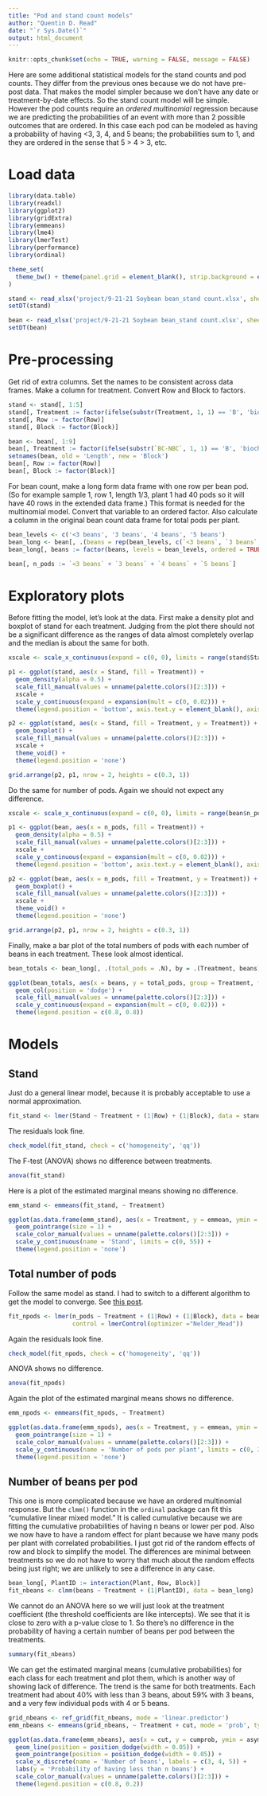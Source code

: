 ```yaml
---
title: "Pod and stand count models"
author: "Quentin D. Read"
date: "`r Sys.Date()`"
output: html_document
---
```


```r
knitr::opts_chunk$set(echo = TRUE, warning = FALSE, message = FALSE)
```

Here are some additional statistical models for the stand counts and pod counts. They differ from the previous ones because we do not have pre-post data. That makes the model simpler because we don't have any date or treatment-by-date effects. So the stand count model will be simple. However the pod counts require an *ordered multinomial* regression because we are predicting the probabilities of an event with more than 2 possible outcomes that are ordered. In this case each pod can be modeled as having a probability of having <3, 3, 4, and 5 beans; the probabilities sum to 1, and they are ordered in the sense that 5 > 4 > 3, etc.

# Load data

```r
library(data.table)
library(readxl)
library(ggplot2)
library(gridExtra)
library(emmeans)
library(lme4)
library(lmerTest)
library(performance)
library(ordinal)

theme_set(
  theme_bw() + theme(panel.grid = element_blank(), strip.background = element_blank())
)

stand <- read_xlsx('project/9-21-21 Soybean bean_stand count.xlsx', sheet = 2)
setDT(stand)

bean <- read_xlsx('project/9-21-21 Soybean bean_stand count.xlsx', sheet = 1)
setDT(bean)
```

# Pre-processing

Get rid of extra columns. Set the names to be consistent across data frames. Make a column for treatment. Convert Row and Block to factors.

```r
stand <- stand[, 1:5]
stand[, Treatment := factor(ifelse(substr(Treatment, 1, 1) == 'B', 'biochar', 'control'), levels = c('control', 'biochar'))]
stand[, Row := factor(Row)]
stand[, Block := factor(Block)]

bean <- bean[, 1:9]
bean[, Treatment := factor(ifelse(substr(`BC-NBC`, 1, 1) == 'B', 'biochar', 'control'), levels = c('control', 'biochar'))]
setnames(bean, old = 'Length', new = 'Block')
bean[, Row := factor(Row)]
bean[, Block := factor(Block)]
```

For bean count, make a long form data frame with one row per bean pod. (So for example sample 1, row 1, length 1/3, plant 1 had 40 pods so it will have 40 rows in the extended data frame.) This format is needed for the multinomial model. Convert that variable to an ordered factor. Also calculate a column in the original bean count data frame for total pods per plant.

```r
bean_levels <- c('<3 beans', '3 beans', '4 beans', '5 beans')
bean_long <- bean[, .(beans = rep(bean_levels, c(`<3 beans`, `3 beans`, `4 beans`, `5 beans`))), by = .(Sample, Row, Treatment, Block, Plant)]
bean_long[, beans := factor(beans, levels = bean_levels, ordered = TRUE)]

bean[, n_pods := `<3 beans` + `3 beans` + `4 beans` + `5 beans`]
```

# Exploratory plots

Before fitting the model, let's look at the data. First make a density plot and boxplot of stand for each treatment. Judging from the plot there should not be a significant difference as the ranges of data almost completely overlap and the median is about the same for both.

```r
xscale <- scale_x_continuous(expand = c(0, 0), limits = range(stand$Stand))

p1 <- ggplot(stand, aes(x = Stand, fill = Treatment)) + 
  geom_density(alpha = 0.5) +
  scale_fill_manual(values = unname(palette.colors()[2:3])) +
  xscale +
  scale_y_continuous(expand = expansion(mult = c(0, 0.02))) +
  theme(legend.position = 'bottom', axis.text.y = element_blank(), axis.title.y = element_blank(), axis.ticks.y = element_blank())

p2 <- ggplot(stand, aes(x = Stand, fill = Treatment, y = Treatment)) + 
  geom_boxplot() +
  scale_fill_manual(values = unname(palette.colors()[2:3])) +
  xscale +
  theme_void() +
  theme(legend.position = 'none')

grid.arrange(p2, p1, nrow = 2, heights = c(0.3, 1))
```

Do the same for number of pods. Again we should not expect any difference.

```r
xscale <- scale_x_continuous(expand = c(0, 0), limits = range(bean$n_pods))

p1 <- ggplot(bean, aes(x = n_pods, fill = Treatment)) + 
  geom_density(alpha = 0.5) +
  scale_fill_manual(values = unname(palette.colors()[2:3])) +
  xscale +
  scale_y_continuous(expand = expansion(mult = c(0, 0.02))) +
  theme(legend.position = 'bottom', axis.text.y = element_blank(), axis.title.y = element_blank(), axis.ticks.y = element_blank())

p2 <- ggplot(bean, aes(x = n_pods, fill = Treatment, y = Treatment)) + 
  geom_boxplot() +
  scale_fill_manual(values = unname(palette.colors()[2:3])) +
  xscale +
  theme_void() +
  theme(legend.position = 'none')

grid.arrange(p2, p1, nrow = 2, heights = c(0.3, 1))
```

Finally, make a bar plot of the total numbers of pods with each number of beans in each treatment. These look almost identical.

```r
bean_totals <- bean_long[, .(total_pods = .N), by = .(Treatment, beans)]

ggplot(bean_totals, aes(x = beans, y = total_pods, group = Treatment, fill = Treatment)) +
  geom_col(position = 'dodge') +
  scale_fill_manual(values = unname(palette.colors()[2:3])) +
  scale_y_continuous(expand = expansion(mult = c(0, 0.02))) +
  theme(legend.position = c(0.8, 0.8))
```

# Models

## Stand

Just do a general linear model, because it is probably acceptable to use a normal approximation.

```r
fit_stand <- lmer(Stand ~ Treatment + (1|Row) + (1|Block), data = stand)
```

The residuals look fine.

```r
check_model(fit_stand, check = c('homogeneity', 'qq'))
```


The F-test (ANOVA) shows no difference between treatments.

```r
anova(fit_stand)
```

Here is a plot of the estimated marginal means showing no difference.

```r
emm_stand <- emmeans(fit_stand, ~ Treatment)

ggplot(as.data.frame(emm_stand), aes(x = Treatment, y = emmean, ymin = lower.CL, ymax = upper.CL, color = Treatment)) +
  geom_pointrange(size = 1) +
  scale_color_manual(values = unname(palette.colors()[2:3])) +
  scale_y_continuous(name = 'Stand', limits = c(0, 55)) +
  theme(legend.position = 'none')
```

## Total number of pods

Follow the same model as stand. I had to switch to a different algorithm to get the model to converge. See [this post](https://stats.stackexchange.com/questions/242109/model-failed-to-converge-warning-in-lmer).

```r
fit_npods <- lmer(n_pods ~ Treatment + (1|Row) + (1|Block), data = bean,
                  control = lmerControl(optimizer ="Nelder_Mead"))
```

Again the residuals look fine.

```r
check_model(fit_npods, check = c('homogeneity', 'qq'))
```

ANOVA shows no difference.

```r
anova(fit_npods)
```

Again the plot of the estimated marginal means shows no difference.

```r
emm_npods <- emmeans(fit_npods, ~ Treatment)

ggplot(as.data.frame(emm_npods), aes(x = Treatment, y = emmean, ymin = lower.CL, ymax = upper.CL, color = Treatment)) +
  geom_pointrange(size = 1) +
  scale_color_manual(values = unname(palette.colors()[2:3])) +
  scale_y_continuous(name = 'Number of pods per plant', limits = c(0, 35)) +
  theme(legend.position = 'none')
```

## Number of beans per pod

This one is more complicated because we have an ordered multinomial response. But the `clmm()` function in the `ordinal` package can fit this "cumulative linear mixed model." It is called cumulative because we are fitting the cumulative probabilities of having n beans or lower per pod. Also we now have to have a random effect for plant because we have many pods per plant with correlated probabilities. I just got rid of the random effects of row and block to simplify the model. The differences are minimal between treatments so we do not have to worry that much about the random effects being just right; we are unlikely to see a difference in any case.

```r
bean_long[, PlantID := interaction(Plant, Row, Block)]
fit_nbeans <- clmm(beans ~ Treatment + (1|PlantID), data = bean_long)
```

We cannot do an ANOVA here so we will just look at the treatment coefficient (the threshold coefficients are like intercepts). We see that it is close to zero with a p-value close to 1. So there's no difference in the probability of having a certain number of beans per pod between the treatments.

```r
summary(fit_nbeans)
```

We can get the estimated marginal means (cumulative probabilities) for each class for each treatment and plot them, which is another way of showing lack of difference. The trend is the same for both treatments. Each treatment had about 40% with less than 3 beans, about 59% with 3 beans, and a very few individual pods with 4 or 5 beans.

```r
grid_nbeans <- ref_grid(fit_nbeans, mode = 'linear.predictor')
emm_nbeans <- emmeans(grid_nbeans, ~ Treatment + cut, mode = 'prob', type = 'response')

ggplot(as.data.frame(emm_nbeans), aes(x = cut, y = cumprob, ymin = asymp.LCL, ymax = asymp.UCL, color = Treatment, group = Treatment)) +
  geom_line(position = position_dodge(width = 0.05)) + 
  geom_pointrange(position = position_dodge(width = 0.05)) +
  scale_x_discrete(name = 'Number of beans', labels = c(3, 4, 5)) +
  labs(y = 'Probability of having less than n beans') +
  scale_color_manual(values = unname(palette.colors()[2:3])) +
  theme(legend.position = c(0.8, 0.2))
```

